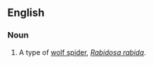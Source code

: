 ==English==

===Noun===
{{en-noun|sg=[[rabid]] [[wolf]] [[spider]]}}

# A type of [[wolf spider]], ''[[Rabidosa rabida]]''.